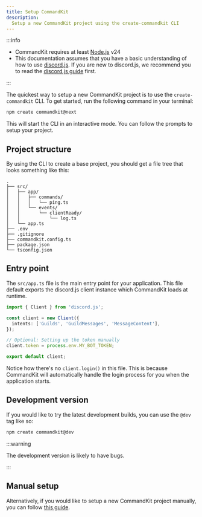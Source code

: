 ```yaml
---
title: Setup CommandKit
description:
  Setup a new CommandKit project using the create-commandkit CLI
---
```


:::info

- CommandKit requires at least [Node.js](https://nodejs.org/) v24
- This documentation assumes that you have a basic understanding of
  how to use [discord.js](https://discord.js.org/). If you are new to
  discord.js, we recommend you to read the
  [discord.js guide](https://discordjs.guide/) first.

:::

The quickest way to setup a new CommandKit project is to use the
`create-commandkit` CLI. To get started, run the following command in
your terminal:

```sh npm2yarn
npm create commandkit@next
```

This will start the CLI in an interactive mode. You can follow the
prompts to setup your project.

## Project structure

By using the CLI to create a base project, you should get a file tree
that looks something like this:

```
.
├── src/
│   ├── app/
│   │   ├── commands/
│   │   │   └── ping.ts
│   │   └── events/
│   │       └── clientReady/
│   │           └── log.ts
│   └── app.ts
├── .env
├── .gitignore
├── commandkit.config.ts
├── package.json
└── tsconfig.json
```

## Entry point

The `src/app.ts` file is the main entry point for your application.
This file default exports the discord.js client instance which
CommandKit loads at runtime.

```ts title="src/app.ts"
import { Client } from 'discord.js';

const client = new Client({
  intents: ['Guilds', 'GuildMessages', 'MessageContent'],
});

// Optional: Setting up the token manually
client.token = process.env.MY_BOT_TOKEN;

export default client;
```

Notice how there's no `client.login()` in this file. This is because
CommandKit will automatically handle the login process for you when
the application starts.

## Development version

If you would like to try the latest development builds, you can use
the `@dev` tag like so:

```sh npm2yarn
npm create commandkit@dev
```

:::warning

The development version is likely to have bugs.

:::

## Manual setup

Alternatively, if you would like to setup a new CommandKit project
manually, you can follow
[this guide](../08-advanced/01-setup-commandkit-manually.mdx).
